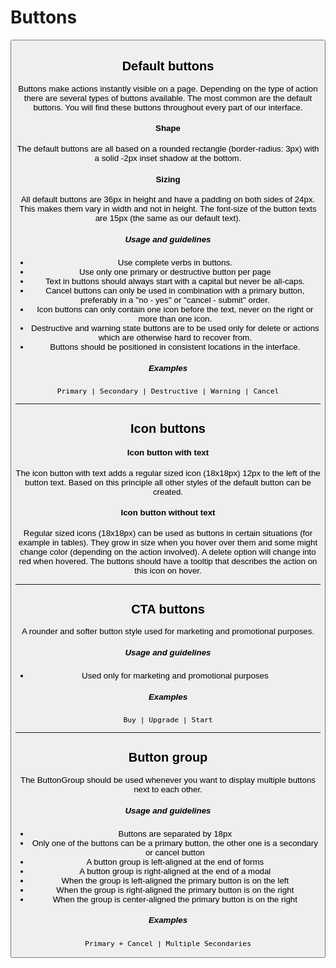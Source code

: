 

# Buttons

<Box>
    <Button variant="primary" title="Click me!" />
</Box>

## Default buttons
Buttons make actions instantly visible on a page. Depending on the type of action there are several types of buttons available. The most common are the default buttons. You will find these buttons throughout every part of our interface.

#### Shape
The default buttons are all based on a rounded rectangle (border-radius: 3px) with a solid -2px inset shadow at the bottom.

#### Sizing
All default buttons are 36px in height and have a padding on both sides of 24px. This makes them vary in width and not in height. The font-size of the button texts are 15px (the same as our default text).

##### Usage and guidelines
* Use complete verbs in buttons. 
* Use only one primary or destructive button per page
* Text in buttons should always start with a capital but never be all-caps.
* Cancel buttons can only be used in combination with a primary button, preferably in a ''no - yes'' or ''cancel - submit'' order.
* Icon buttons can only contain one icon before the text, never on the right or more than one icon.
* Destructive and warning state buttons are to be used only for delete or actions which are otherwise hard to recover from.
* Buttons should be positioned in consistent locations in the interface.

##### Examples
```Primary | Secondary | Destructive | Warning | Cancel```
<PreviewPane />

***

## Icon buttons

#### Icon button with text
The icon button with text adds a regular sized icon (18x18px) 12px to the left of the button text. Based on this principle all other styles of the default button can be created.

#### Icon button without text
Regular sized icons (18x18px) can be used as buttons in certain situations (for example in tables). They grow in size when you hover over them and some might change color (depending on the action involved). A delete option will change into red when hovered. The buttons should have a tooltip that describes the action on this icon on hover.

***

## CTA buttons
A rounder and softer button style used for marketing and promotional purposes.

##### Usage and guidelines
* Used only for marketing and promotional purposes

##### Examples
```Buy | Upgrade | Start```

***

## Button group
The ButtonGroup should be used whenever you want to display multiple buttons next to each other. 

##### Usage and guidelines
* Buttons are separated by 18px
* Only one of the buttons can be a primary button, the other one is a secondary or cancel button
* A button group is left-aligned at the end of forms
* A button group is right-aligned at the end of a modal
* When the group is left-aligned the primary button is on the left
* When the group is right-aligned the primary button is on the right
* When the group is center-aligned the primary button is on the right

##### Examples
```Primary + Cancel | Multiple Secondaries```

